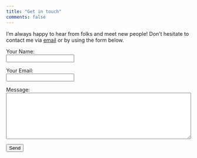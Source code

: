 ```yaml
---
title: "Get in touch"
comments: false
---
```


I'm always happy to hear from folks and meet new people! Don't hesitate to contact me via [email](mailto:m.j.vuorre@tilburguniversity.edu) or by using the form below.

<form name="contact" method="POST" data-netlify="true" action="/contact-success.html">
  <p>
    <label>Your Name:</label><br>
    <input type="text" name="name" />
  </p>
  <p>
    <label>Your Email:</label><br>
     <input type="email" name="email" />
  </p>
  <p>
    <label>Message:</label><br>
    <textarea name="message" rows=8 cols=60></textarea>
  </p>
  <p>
    <button type="submit">Send</button>
  </p>
</form>